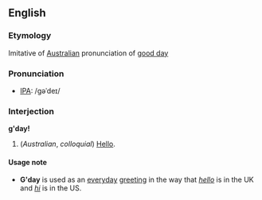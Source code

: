 ==English==
===Etymology===
Imitative of [[Australian]] pronunciation of [[good day]]

===Pronunciation===
*[[IPA]]: /gəˈdeɪ/

===Interjection===
'''g'day!'''

#(''Australian'', ''colloquial'') [[Hello]].

====Usage note====
*'''G'day''' is used as an [[everyday]] [[greeting]] in the way that ''[[hello]]'' is in the UK and ''[[hi]]'' is in the US.